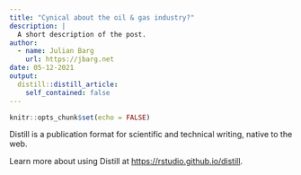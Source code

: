 ```yaml
---
title: "Cynical about the oil & gas industry?"
description: |
  A short description of the post.
author:
  - name: Julian Barg
    url: https://jbarg.net
date: 05-12-2021
output:
  distill::distill_article:
    self_contained: false
---
```



```r
knitr::opts_chunk$set(echo = FALSE)
```

Distill is a publication format for scientific and technical writing, native to the web.

Learn more about using Distill at <https://rstudio.github.io/distill>.



